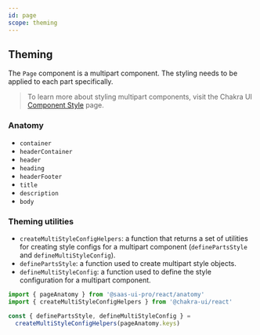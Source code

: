 ```yaml
---
id: page
scope: theming
---
```


## Theming

The `Page` component is a multipart component. The styling needs to be
applied to each part specifically.

> To learn more about styling multipart components, visit the Chakra UI
> [Component Style](https://chakra-ui.com/docs/styled-system/component-style#styling-multipart-components)
> page.

### Anatomy

- `container`
- `headerContainer`
- `header`
- `heading`
- `headerFooter`
- `title`
- `description`
- `body`

### Theming utilities

- `createMultiStyleConfigHelpers`: a function that returns a set of utilities
  for creating style configs for a multipart component (`definePartsStyle` and
  `defineMultiStyleConfig`).
- `definePartsStyle`: a function used to create multipart style objects.
- `defineMultiStyleConfig`: a function used to define the style configuration
  for a multipart component.

```jsx live=false
import { pageAnatomy } from '@saas-ui-pro/react/anatomy'
import { createMultiStyleConfigHelpers } from '@chakra-ui/react'

const { definePartsStyle, defineMultiStyleConfig } =
  createMultiStyleConfigHelpers(pageAnatomy.keys)
```
